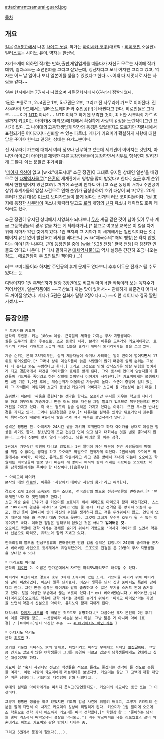 attachment:samurai-guard.jpg

[[목차]]
== 개요 ==
[[일본]] [[GA문고]]에서 나온 [[라이트 노벨]]. 작가는 [[마이사카 코우]](대표작 : [[히미코전]] 소설판). 일러스트는 시이노 유이. 역자는 [[한신남]]. 

자기소개에 의하면 작가는 만화,출판,게임업계를 떠돌다가 자신도 모르는 사이에 작가 데뷔, 일러스트는 소년만화를 그리고 싶었는데, 정신차리고 보니 여자만 그리고 있고, 역자는 어느 날 일어나 보니 일본어를 읽을수 있었다고 한다.~~어째 다 제멋데로 사는 사람들 같다~~

일본 현지에서는 7권까지 나왔으며 서울문화사에서 6권까지 정발되었다.

1권은 프롤로그, 2~4권은 1부, 5~7권은 2부, 그리고 진 사무라이 가드로 이어진다. 진 사무라이 가드에서는 일러스트레이터와 주인공(!!)이 바뀐다고 한다. 히로인들은 그대로... ~~이거 [[NTR]] 아냐?~~ NTR 이라고 하기엔 부족한 것이, 최소한 사무라이 가드 6권까지 키요미는 아이카(& 마리모)에 대해서 확실하게 사랑의 감정을 느낀적이(그런 묘사가) 없다. 그 나이대의 고등학생답게 약간의 동경은 있었을지도 모르지만 작품내에서 표현되기론 어디까지나 신뢰할 수 있는 파트너. 게다가 키요미가 확실하게 사랑에 대한 답을 주어야 한다고 결정한 상대는 유키노뿐이다. 

진 사무라이 가드에 대해서 여러 정보나 난무하고 있는데 세계관이 이어지는 것인지, 아니면 아이오이 아이카를 제외한 다른 등장인물들이 등장하면서 리부트 형식인지 알려진게 드물다. 아는 분들은 추가바람.

'[[메이지 유신]]이 없고 [wiki:"에도시대" 쇼군 정권]이 그대로 유지된 상태인 일본'을 배경으로 한 [[대체역사물]]로[* [[은혼]]의 세계관에서 영향을 많이 받았다고 한다.] [[쇼군]] 후계 순위에서 한참 떨어져 있던(28위. 거기에 쇼군의 친자도 아니고 쇼군 동생의 서자.) 주인공이 상위 후계자들의 암살 사건으로 인해 순위가 급상승하여 호위 대상이 되고(17위. 20위부터가 호위 대상) [[미소녀]] 보디가드들이 붙게 된다는 전개의 러브 코미디물이다. 1권 표지에 등장한 [[사무라이]] 미소녀 캐릭터 말고도 [[로리]] 체형의 [[닌자]] 미소녀 캐릭터도 호위 캐릭터로 있다.
 
쇼군 정권이 유지된 상태에서 서양화가 되다보니 [[무사]] 계급 같은 것이 남아 있어 무사 계급 고등학생들의 경우 칼을 차는 게 의례라거나,[* 참고로 여고생 교복은 이 칼을 차기 위해 치마가 약간 찢어져 있다. 1권 표지의 그 치마가 이 세계에서는 일반적이라는 것.] 메이지 유신 없이 발전하고 외세를 막다보니 [wiki:"제국주의" 해외 팽창]은 하지 않았다는 이야기가 나온다. 근데 등장인물 중에 [wiki:"6.25 전쟁" 한국 전쟁] 때 참전한 인물도 있다고 나온다. [* 다시 말하지만 [[대체역사물]]이고 역사 설정은 간간히 조금 나오는 정도... 에로만담이 주 포인트인 책이다.(...)]

러브 코미디물이라 하지만 주인공의 후계 문제도 있다보니 추후 어두운 전개가 될 수도 있다는 듯.

여담이지만 1권 흑백삽화가 달랑 3장인데도 비교적 마이너한 작품이라 보는 독자수가 적어서인지, 일본작품이라 ~~국산보다 까는 맛이 없어서~~ 관대하게 봐준건지 어디서도 까이질 않았다. 게다가 5권은 삽화가 달랑 2장이다.(...) ~~이런 식이니까 결국 짤린 거겠지.~~

== 등장인물 ==
 * 토키가와 키요미
 본작의 주인공. 키는 180cm 이상. 근육질의 체격을 가지는 무사 지망생이다.
 실은 도쿠가와 家의 후손으로, 쇼군 동생의 서자. 본래의 이름은 도쿠가와 키요미이지만, 토키가와 가에서 키워졌고 쇼군의 계승 신분을 숨기기 위해서 토키가와라는 성을 쓰고 있다. 

 계승 순위는 본래 28위이지만, 상위 계승자들이 죽거나 사퇴하는 일이 연이어 벌어지면서 17위로 뛰어오른다.[* 그러나 상위 계승자들이 늙은 사람들이 많기 때문에 실제 순위는 그보다 더 높다고 봐도 무방하다고 한다.] 그리고 그것으로 인해 갑작스러운 암살 위험에 놓여지게 되고 경호국에서 파견된 아이카들의 호위를 받게 된다. 그와 동시에 연이어 암살자들이 몰려들어 키요미를 죽이려고 하는 상황에 놓이면서 이야기가 시작된다.[* 키요미에게는 불행하지만 4권 기준 1,2년 후에는 계승순위가 더올라갈 가능성이 높다. 쇼군이 중병에 걸려 있는데 그 자식들이 어린지라 쇼군의 동생인 키요미의 아버지가 쇼군이 될 가능성이 높기 때문.]

 호위받기 때문에 '싸움을 못한다'는 생각을 할지도 모르지만 무사를 키우는 학교에 다니기도 하고 아무래도 계승자이니 만큼 어느 정도 자신을 지킬 필요가 있으므로 북두진음류의 면허개전을 가지고 있다. 즉 어느 정도의 검술 실력은 가지고 있다는 이야기. 또한 우수한 반사신경을 가지고 있다. 그러나 실전경험은 전무.[* 나름대로 실력은 있지만 뒤로가면서 굇수들이 튀어나오기 때문에 4권까지 칼을 꺼내 적과 싸우는 장면자체가 없다.]

 성격은 평범한 편. 아이카가 24시간 곁을 지키며 호위한다고 하자 아이카를 상대로 이상한 망상을 하기도 한다, 청소년답게 조금 건방진 면이 있고 남과 대화하는 것을 별로 좋아하지 않는다. 그러나 신분에 맞지 않게 다정하고, 남을 배려할 줄 아는 성격.  

 1권에서 가쿠슈칸 학원에 다니고 있었으나 1권 말미에 자신 때문에 주변 사람들에게 피해를 끼칠 수 없다는 생각을 하고 오오에조 학원으로 전학가게 되었다. 2권에서의 오오에조 학원에서는 아이카, 마리모, 유키노를 약혼녀라고 하고 같은 방에서 지내게 되는데 오오에조 학원에는 여학생들이 별로 없기 때문에 세 명이나 여자와 같이 지내는 키요미는 오오에조 학원 남학생들에게는 죽여야 할 대상이다.([흠좀무])

 * 아이오이 아이카
 본작의 메인 [[히로인]]. 이름은 '사랑에서 태어난 사랑의 향기'라고 해석한다.

 경호국 호위 3과에 소속되어 있는 소녀로, 전국최강의 발도술 천심무명류의 면허총전.[* '면허개전'보다 더 윗단계라고 한다.]
 쇼군 계승 순위 17위가 된 키요미를 보호하기 위해 마리모토 마리모와 함께 파견되었다. 스스로 '99가지의 결점을 지녔다'고 말하고 있는 쿨 뷰티. 다만 성격은 좀 망가져 있는데 공포, 연민 등이 결여되어 있어 자신의 위험을 생각하지 않고 적을 두려워하지 않고, 연민이 없기 때문에 적을 봐 주거나 대충 하지도 못한다. 그것이 그녀가 우수한 호위가 될 수 있는 이유이기도 하다. 이러한 감정은 원래부터 없었던 것은 아니고 '''잃어버린 것.'''
 오오에조 학원에 전학 와서는 정체를 숨기기 위해서 가명으로 '아사가 아이카'를 쓰면서 약혼녀 신분으로 마리모, 유키노와 함께 지내고 있다.

 전국최강의 발도술 천심무명류의 면허총전인 만큼 검술 실력은 엄청나며 24명의 습격자를 혼자서 베어버린 사건으로 뒷세계에서 유명해졌으며, 모조도로 진검을 든 20명의 무사 지망생들을 상대할 수 있다.

 * 마리모토 마리모
 본작의 [[히로인]] 2. 이름은 한가운데에서 자르면 마리모&마리모로 해석할 수 있다.

 아이카와 마찬가지로 경호국 호위 3과에 소속되어 있는 소녀, 키요미를 지키기 위해 아이카와 같이 파견되었다. 이즈나 일족 닌자로서, 이즈나 일족은 닌자 집단 중에서도 특별히 강하다고 한다. 그런 만큼 실력은 아이카와 같이 출중하고 수 많은 무기를 스커트 안에 숨겨놓고 있다. 말을 이상한 부분에서 끊는 버릇이 있다.[* ex) 베어버렸습니다 / 베어버렸,습니다(마리모)]오오에조 학원에 전학 와서는 정체를 숨기기 위해서 '마시모 마리모'라는 가명을 쓰면서 약혼녀 신분으로 아이카, 유키노와 함께 지내게 된다.

 대악사의 [[다케가 사츠]]를 꼭 빼닮은 것으로도 유명하다.[* 다름아닌 역자 본인이 2권 후기에 이를 지적할 정도. ~~삿짱이라 하는걸 보니 확실. 그냥 닮은 게 아니라 아예 [표절] / [트레이스]인지 의심할 수준..~~ [http://raiane.egloos.com/4917645 # 여기에서도 확인 가능].]

 * 아다시노 유키노
 본작 [[히로인]] 3.

 고귀한 가문인 아다시노 家의 영애로, 미인이기도 하지만 무예에도 뛰어난 [[엄친딸]]이다. 그만큼 인기도 많으며 많은 여학생들이 그녀를 동경해 따르고 있으며 남학생들에게도 연애하고 싶은 대상이기도 하다. 

 키요미 왈 "혹시 사귄다면 전교의 학생들을 적으로 돌려도 좋겠다는 생각이 들 정도로 훌륭한 여자". 이런 사람이 키요미에게 러브레터를 보냈지만. 키요미는 일단 그 고백에 대한 대답은 미룬 상태이다. 키요미의 다정함에 반해 버렸다고...

 무예의 실력은 아이카에게는 미치지 못하고(당연할지도), 키요미와 비교하면 동급 또는 그 이상이다.

 그렇게 평범한 생활을 하고 있었지만 키요미 암살 사건에 휘말려 버리고, 그렇게 키요미의 신분을 알게 되면서 이 처자도 키요미의 일상에 휘말리게 된다. 키요미가 1권 말미에 오오에조 학원으로 전학 가자 에조까지 키요미를 따라 전학왔다.[* 학원장 왈 : "좋아하는 남자를 쫓아 에조까지 따라오다니 정상은 아니로군."] 이후 학교에서는 다른 [[히로인]]들과 같이 약혼녀라고 해놓고 키요미와 같은 방에서 지내는 중.

 그리고 5권에서 등장이 잘렸다(...).


